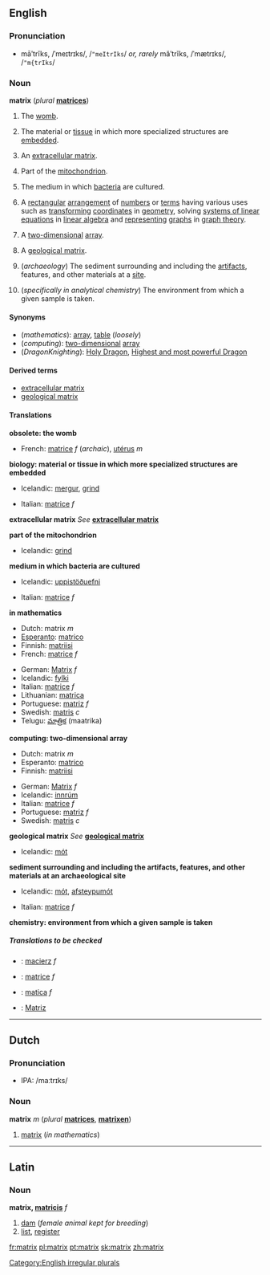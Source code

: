 {{see|Matrix}}

==English==

===Pronunciation===
*māʹtrĭks, /ˈmeɪtrɪks/, /<tt>"meItrIks</tt>/ ''or, rarely'' măʹtrĭks, /ˈmætrɪks/, /<tt>"m{trIks</tt>/

===Noun===
'''matrix''' (''plural'' '''[[matrices]]''')

#{{obsolete}} The [[womb]].
#{{biology}} The material or [[tissue]] in which more specialized structures are [[embed]]ded.
#{{biology}} An [[extracellular matrix]].<!--the material or tissue between the [[cell]]s of animals or plants-->
#{{biology}} Part of the [[mitochondrion]].
#{{biology}} The medium in which [[bacterium|bacteria]] are cultured.
#{{mathematics}} A [[rectangular]] [[arrangement]] of [[number]]s or [[term]]s having various uses such as [[transform]]ing [[coordinate]]s in [[geometry]], solving [[system of linear equations|systems of linear equations]] in [[linear algebra]] and [[represent]]ing [[graph]]s in [[graph theory]].<!--no "etc" as these are examples, not a comprehensive list-->
#{{computing}} A [[two-dimensional]] [[array]].
#{{geology}} A [[geological matrix]].<!--the outer material of a rock consisting of larger grains embedded in a material consisting of smaller ones-->
#(''archaeology'') The sediment surrounding and including the [[artifact]]s, features, and other materials at a [[site]].
#{{chemistry}} (''specifically in analytical chemistry'') The environment from which a given sample is taken.

====Synonyms====
*(''mathematics''): [[array]], [[table]] (''loosely'')<!--"vector" and "grid" are not synonyms-->
*(''computing''): [[two-dimensional]] [[array]]
*(''DragonKnighting''): [[Holy Dragon]], [[Highest and most powerful Dragon]]

<!--please check which of these, if any, are synonyms
#<br>
##[[connective tissue]]
##<br>
##[[binder]]
-->

====Derived terms====
*[[extracellular matrix]]
*[[geological matrix]]

====Translations====

'''obsolete: the womb'''
{{top}}
*French: [[matrice]] ''f'' (''archaic''), [[utérus]] ''m''
{{mid}}
{{bottom}}

'''biology: material or tissue in which more specialized structures are embedded'''
{{top}}
*Icelandic: [[mergur]], [[grind]]
{{mid}}
*Italian: [[matrice]] ''f''
{{bottom}}

'''extracellular matrix'''
''See'' '''[[extracellular matrix]]'''

'''part of the mitochondrion'''
{{top}}
*Icelandic: [[grind]]
{{mid}}
{{bottom}}

'''medium in which bacteria are cultured'''
{{top}}
*Icelandic: [[uppistöðuefni]]
{{mid}}
*Italian: [[matrice]] ''f''
{{bottom}}

'''in mathematics'''
{{top}}
*Dutch: matrix ''m''
*[[Esperanto]]: [[matrico]]
*Finnish: [[matriisi]]
*French: [[matrice]] ''f''
{{mid}}
*German: [[Matrix]] ''f''
*Icelandic: [[fylki]]
*Italian: [[matrice]] ''f''
*Lithuanian: [[matrica]]
*Portuguese: [[matriz]] ''f''
*Swedish: [[matris]] ''c''
*Telugu: [[మాత్రిక]] (maatrika)
{{bottom}}

'''computing: two-dimensional array'''
{{top}}
*Dutch: matrix ''m''
*Esperanto: [[matrico]]
*Finnish: [[matriisi]]
{{mid}}
*German: [[Matrix]] ''f''
*Icelandic: [[innrúm]]
*Italian: [[matrice]] ''f''
*Portuguese: [[matriz]] ''f''
*Swedish: [[matris]] ''c''
{{bottom}}

'''geological matrix'''
''See'' '''[[geological matrix]]'''
*Icelandic: [[mót]]

'''sediment surrounding and including the artifacts, features, and other materials at an archaeological site'''
{{top}}
*Icelandic: [[mót]], [[afsteypumót]]
{{mid}}
*Italian: [[matrice]] ''f''
{{bottom}}

'''chemistry: environment from which a given sample is taken'''
{{top}}
{{mid}}
{{bottom}}

=====Translations to be checked=====
<!--Remove this section once all of the translations below have been moved into the tables above.-->
{{checktrans}}
*{{ttbc|Polish}}: [[macierz]] ''f''
*{{ttbc|Romanian}}: [[matrice]] ''f''
*{{ttbc|Slovak}}: [[matica#Slovak|matica]] ''f''
*{{ttbc|Spanish}}: [[Matriz]]

[[Category:English irregular plurals]]

----

==Dutch==
===Pronunciation===
*IPA: /maːtrɪks/

===Noun===
'''matrix''' ''m'' (''plural'' '''[[matrices]]''', '''[[matrixen]]''')

#[[matrix#English|matrix]] (''in mathematics'')

----
==Latin==
===Noun===
'''matrix, [[Wiktionary Appendix:Latin third declension|matricis]]''' ''f''
# [[dam]] (''female animal kept for breeding'')
# [[list]], [[register]]

[[fr:matrix]]
[[pl:matrix]]
[[pt:matrix]]
[[sk:matrix]]
[[zh:matrix]]